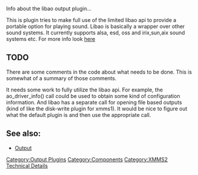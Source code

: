 {{Navbar}}

Info about the libao output plugin...

This is plugin tries to make full use of the limited libao api to provide a portable option for playing sound. Libao is basically a wrapper over other sound systems.  It currently supports alsa, esd, oss and irix,sun,aix sound systems etc. For more info look [http://www.xiph.org/libao here]


== TODO ==

There are some comments in the code about what needs to be done.  This is somewhat of a summary of those comments.

It needs some work to fully utilize the libao api.  For example, the ao_driver_info() call could be used to obtain some kind of configuration information.  And libao has a separate call for opening file based outputs (kind of like the disk-write plugin for xmms1). It would be nice to figure out what the default plugin is and then use the appropriate call.

==See also:==
* [[Component:Output | Output]]

[[Category:Output Plugins]]
[[Category:Components]]
[[Category:XMMS2 Technical Details]]